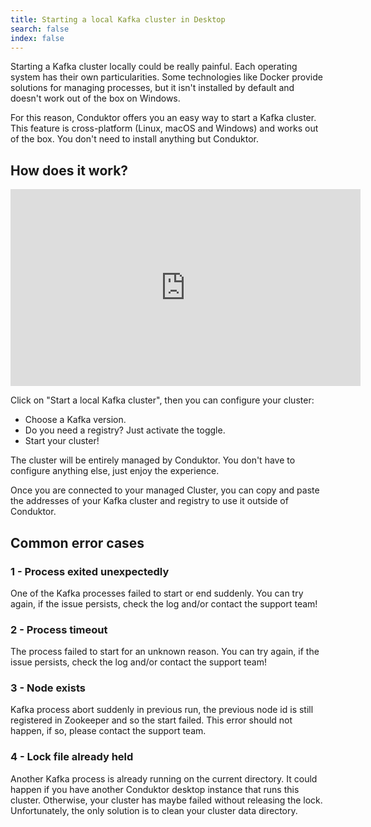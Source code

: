 ```yaml
---
title: Starting a local Kafka cluster in Desktop
search: false
index: false
---
```


Starting a Kafka cluster locally could be really painful. Each operating system has their own particularities. Some technologies like Docker provide solutions for managing processes, but it isn't installed by default and doesn't work out of the box on Windows.

For this reason, Conduktor offers you an easy way to start a Kafka cluster. This feature is cross-platform (Linux, macOS and Windows) and works out of the box. You don't need to install anything but Conduktor.

## How does it work?

<iframe width="560" height="315" src="https://www.youtube.com/embed/CHyl5jPVqV4" title="YouTube video player" frameBorder="0" allow="accelerometer; autoplay; clipboard-write; encrypted-media; gyroscope; picture-in-picture" allowFullScreen></iframe>

Click on "Start a local Kafka cluster", then you can configure your cluster:

- Choose a Kafka version.
- Do you need a registry? Just activate the toggle.
- Start your cluster!

The cluster will be entirely managed by Conduktor. You don't have to configure anything else, just enjoy the experience.

Once you are connected to your managed Cluster, you can copy and paste the addresses of your Kafka cluster and registry to use it outside of Conduktor.

## Common error cases

### 1 - Process exited unexpectedly

One of the Kafka processes failed to start or end suddenly. You can try again, if the issue persists, check the log and/or contact the support team!

### 2 - Process timeout

The process failed to start for an unknown reason. You can try again, if the issue persists, check the log and/or contact the support team!

### 3 - Node exists

Kafka process abort suddenly in previous run, the previous node id is still registered in Zookeeper and so the start failed. This error should not happen, if so, please contact the support team.

### 4 - Lock file already held

Another Kafka process is already running on the current directory. It could happen if you have another Conduktor desktop instance that runs this cluster. Otherwise, your cluster has maybe failed without releasing the lock. Unfortunately, the only solution is to clean your cluster data directory.
